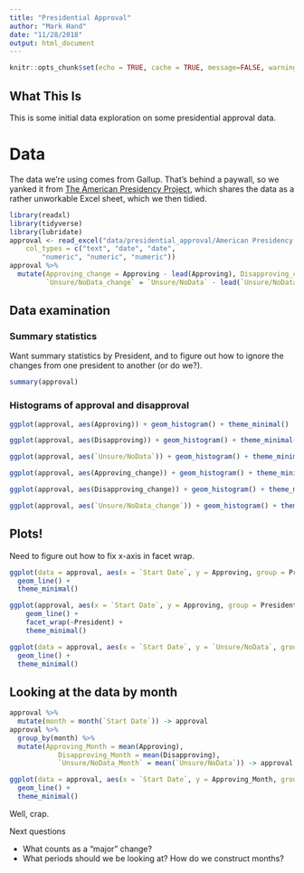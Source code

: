 ```yaml
---
title: "Presidential Approval"
author: "Mark Hand"
date: "11/28/2018"
output: html_document
---
```


```r
knitr::opts_chunk$set(echo = TRUE, cache = TRUE, message=FALSE, warning=FALSE)
```

## What This Is
This is some initial data exploration on some presidential approval data. 

# Data 
The data we're using comes from Gallup. That's behind a paywall, so we yanked it from [The American Presidency Project](https://www.presidency.ucsb.edu/statistics/data/presidential-job-approval), which shares the data as a rather unworkable Excel sheet, which we then tidied. 

```r
library(readxl)
library(tidyverse)
library(lubridate)
approval <- read_excel("data/presidential_approval/American Presidency Project - Approval Ratings for POTUS.xlsx", 
    col_types = c("text", "date", "date", 
        "numeric", "numeric", "numeric"))
approval %>% 
  mutate(Approving_change = Approving - lead(Approving), Disapproving_change = Disapproving - lead(Disapproving),
         `Unsure/NoData_change` = `Unsure/NoData` - lead(`Unsure/NoData`)) -> approval
```

## Data examination 

### Summary statistics
Want summary statistics by President, and to figure out how to ignore the changes from one president to another (or do we?). 
```r
summary(approval)
```

### Histograms of approval and disapproval
```r
ggplot(approval, aes(Approving)) + geom_histogram() + theme_minimal()

ggplot(approval, aes(Disapproving)) + geom_histogram() + theme_minimal()

ggplot(approval, aes(`Unsure/NoData`)) + geom_histogram() + theme_minimal()

ggplot(approval, aes(Approving_change)) + geom_histogram() + theme_minimal()

ggplot(approval, aes(Disapproving_change)) + geom_histogram() + theme_minimal()

ggplot(approval, aes(`Unsure/NoData_change`)) + geom_histogram() + theme_minimal()
```

## Plots! 
Need to figure out how to fix x-axis in facet wrap. 
```r
ggplot(data = approval, aes(x = `Start Date`, y = Approving, group = President, color = President)) +
  geom_line() +
  theme_minimal()

ggplot(approval, aes(x = `Start Date`, y = Approving, group = President, colour = President)) +
    geom_line() +
    facet_wrap(~President) + 
    theme_minimal()

ggplot(data = approval, aes(x = `Start Date`, y = `Unsure/NoData`, group = President, color = President)) +
  geom_line() +
  theme_minimal()
```

## Looking at the data by month 
```r
approval %>% 
  mutate(month = month(`Start Date`)) -> approval
approval %>%
  group_by(month) %>%
  mutate(Approving_Month = mean(Approving),
            Disapproving_Month = mean(Disapproving),
            `Unsure/NoData_Month` = mean(`Unsure/NoData`)) -> approval

```

```r
ggplot(data = approval, aes(x = `Start Date`, y = Approving_Month, group = President, color = President)) +
  geom_line() +
  theme_minimal()
```

Well, crap. 

Next questions

* What counts as a "major" change? 
* What periods should we be looking at? How do we construct months? 

